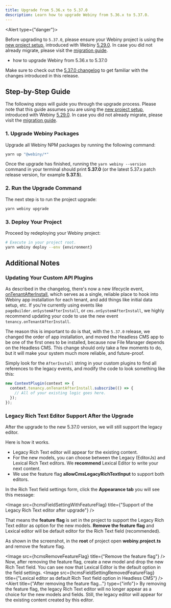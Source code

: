 ```yaml
---
title: Upgrade from 5.36.x to 5.37.0
description: Learn how to upgrade Webiny from 5.36.x to 5.37.0.
---
```



<Alert type={"danger"}>

Before upgrading to `5.37.0`, please ensure your Webiny project is using the [new project
setup](/docs/release-notes/5.29.0/changelog#brand-new-project-setup), introduced with Webiny
[5.29.0](/docs/release-notes/5.29.0/changelog). In case you did not already migrate, please visit the [migration
guide](/docs/release-notes/5.29.0/project-setup-migration).

</Alert>

<Alert type="success" title="What you’ll learn">

- how to upgrade Webiny from 5.36.x to 5.37.0

</Alert>

<Alert type="info">

Make sure to check out the [5.37.0 changelog](./changelog) to get familiar with the changes introduced in this
release.

</Alert>

## Step-by-Step Guide

The following steps will guide you through the upgrade process. Please note that this guide assumes you are using the [new project setup](/docs/release-notes/5.29.0/changelog#brand-new-project-setup), introduced with Webiny [5.29.0](/docs/release-notes/5.29.0/changelog). In case you did not already migrate, please visit the [migration guide](/docs/release-notes/5.29.0/project-setup-migration).

### 1. Upgrade Webiny Packages

Upgrade all Webiny NPM packages by running the following command:

```bash
yarn up "@webiny/*"
```

Once the upgrade has finished, running the `yarn webiny --version` command in your terminal should print **5.37.0** (or the latest 5.37.x patch release version, for example **5.37.5**).

### 2. Run the Upgrade Command

The next step is to run the project upgrade:

```bash
yarn webiny upgrade
```

### 3. Deploy Your Project

Proceed by redeploying your Webiny project:

```bash
# Execute in your project root.
yarn webiny deploy --env {environment}
```

<AdditionalNotes />

## Additional Notes

### Updating Your Custom API Plugins

As described in the changelog, there's now a new lifecycle event, [onTenantAfterInstall](./changelog#add-on-tenant-after-install-lifecycle-event-3377), which serves as a single, reliable place to hook into Webiny app installation for each tenant, and add things like initial data setup, etc. If you're currently using events like `pageBuilder.onSystemAfterInstall`, or `cms.onSystemAfterInstall`, we highly recommend updating your code to use the new event `tenancy.onTenantAfterInstall`.

The reason this is important to do is that, with the `5.37.0` release, we changed the order of app installation, and moved the Headless CMS app to be one of the first ones to be installed, because now File Manager depends on the Headless CMS. This change should only take a few moments to do, but it will make your system much more reliable, and future-proof.

Simply look for the `AfterInstall` string in your custom plugins to find all references to the legacy events, and modify the code to look something like this:

```ts
new ContextPlugin(context => {
  context.tenancy.onTenantAfterInstall.subscribe(() => {
    // All of your existing logic goes here.
  });
});
```

### Legacy Rich Text Editor Support After the Upgrade

After the upgrade to the new 5.37.0 version, we will still support the legacy editor.

Here is how it works.

- Legacy Rich Text editor will appear for the existing content.
- For the new models, you can choose between the Legacy (EditorJs) and Lexical Rich Text editors. We **recommend** Lexical Editor to write your next content.
- We use the feature flag **allowCmsLegacyRichTextInput** to support both editors.

In the Rich Text field settings form, click the **Appearance tab** you will see this message:

<Image
  src={hcmsFieldSettingWithFeatureFlag}
  title={"Support of the Legacy Rich Text editor after upgrade"}
/>

That means the **feature flag** is set in the project to support the Legacy Rich Text editor as option for the new models.
**Remove the feature flag** and Lexical editor will be default editor for the Rich Text field (recommended).

As shown in the screenshot, in the **root** of project open **webiny.project.ts** and remove the feature flag.

<Image src={hcmsRemoveFeatureFlag} title={"Remove the feature flag"} />
Now, after removing the feature flag, create a new model and drop the new Rich Text field. You can see
now that Lexical Editor is the default option in the field settings.
<Image
  src={hcmsFieldSettingRemovedFeatureFlag}
  title={"Lexical editor as default Rich Text field option in Headless CMS"}
/>
<Alert title={"After removing the feature flag..."} type={"info"}>
  By removing the feature flag, the legacy Rich Text editor will no longer appear as a choice for
  the new models and fields. Still, the legacy editor will appear for the existing content created
  by this editor.
</Alert>


